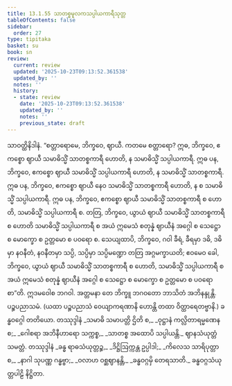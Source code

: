 ```yaml
---
title: 13.1.55 သာတစ္စမူလကသပ္ပါယကာရီသုတ္တ
tableOfContents: false
sidebar:
  order: 27
type: tipitaka
basket: su
book: sn
review:
  current: review
  updated: '2025-10-23T09:13:52.361538'
  updated_by: ''
  notes: ''
  history:
  - state: review
    date: '2025-10-23T09:13:52.361538'
    updated_by: ''
    notes: ''
    previous_state: draft
---
```



<ReviewStatus review={frontmatter.review} showDetails={true} />

<HypothesisAnnotation frontmatter={frontmatter} />

<DynamicBreadcrumb />

<Division number="716" book="sn" e="ch" v="18" p="389">

<Paragraph number="1349" book="sn">
သာဝတ္ထိနိဒါနံ. “စတ္တာရောမေ, ဘိက္ခဝေ, ဈာယီ. ကတမေ စတ္တာရော? ဣဓ, ဘိက္ခဝေ, ဧကစ္စော ဈာယီ သမာဓိသ္မိံ သာတစ္စကာရီ ဟောတိ, န သမာဓိသ္မိံ သပ္ပါယကာရီ. ဣဓ ပန, ဘိက္ခဝေ, ဧကစ္စော ဈာယီ သမာဓိသ္မိံ သပ္ပါယကာရီ ဟောတိ, န သမာဓိသ္မိံ သာတစ္စကာရီ. ဣဓ ပန, ဘိက္ခဝေ, ဧကစ္စော ဈာယီ နေဝ သမာဓိသ္မိံ သာတစ္စကာရီ ဟောတိ, န စ သမာဓိသ္မိံ သပ္ပါယကာရီ. ဣဓ ပန, ဘိက္ခဝေ, ဧကစ္စော ဈာယီ သမာဓိသ္မိံ သာတစ္စကာရီ စ ဟောတိ, သမာဓိသ္မိံ သပ္ပါယကာရီ စ. တတြ, ဘိက္ခဝေ, ယွာယံ ဈာယီ သမာဓိသ္မိံ သာတစ္စကာရီ စ ဟောတိ သမာဓိသ္မိံ သပ္ပါယကာရီ စ အယံ ဣမေသံ စတုန္နံ ဈာယီနံ အဂ္ဂေါ စ သေဋ္ဌော စ မောက္ခော စ ဥတ္တမော စ ပဝရော စ. သေယျထာပိ, ဘိက္ခဝေ, ဂဝါ ခီရံ, ခီရမှာ ဒဓိ, ဒဓိမှာ နဝနီတံ, နဝနီတမှာ သပ္ပိ, သပ္ပိမှာ သပ္ပိမဏ္ဍော တတြ အဂ္ဂမက္ခာယတိ; ဧဝမေဝ ခေါ, ဘိက္ခဝေ, ယွာယံ ဈာယီ သမာဓိသ္မိံ သာတစ္စကာရီ စ ဟောတိ, သမာဓိသ္မိံ သပ္ပါယကာရီ စ အယံ ဣမေသံ စတုန္နံ ဈာယီနံ အဂ္ဂေါ စ သေဋ္ဌော စ မောက္ခော စ ဥတ္တမော စ ပဝရော စာ”တိ. ဣဒမဝေါစ ဘဂဝါ. အတ္တမနာ တေ ဘိက္ခူ ဘဂဝတော ဘာသိတံ အဘိနန္ဒုန္တိ.

</Paragraph>
</Division>

<Paragraph number="1350" type="center" book="sn">
ပဉ္စပညာသမံ.



</Paragraph>

<Paragraph number="1351" type="center" book="sn">
(ယထာ ပဉ္စပညာသံ ဝေယျာကရဏာနိ ဟောန္တိ တထာ ဝိတ္ထာရေတဗ္ဗာနိ.)



</Paragraph>

<Paragraph number="1352" type="center" book="sn">
ခန္ဓဝဂ္ဂေါ တတိယော.



</Paragraph>

<Paragraph number="1353" type="center" book="sn">
တဿုဒ္ဒါနံ


</Paragraph>

<Paragraph number="1354" type="verses" book="sn">
_သမာဓိ သမာပတ္တိ ဌိတိ စ,_  
_ဝုဋ္ဌာနံ ကလ္လိတာရမ္မဏေန စ;_  
_ဂေါစရာ အဘိနီဟာရော သက္ကစ္စ,_  
_သာတစ္စ အထောပိ သပ္ပါယန္တိ._  


</Paragraph>

<Paragraph number="1355" type="center" book="sn">
ဈာနသံယုတ္တံ သမတ္တံ.



</Paragraph>

<Paragraph number="1356" type="center" book="sn">
တဿုဒ္ဒါနံ


</Paragraph>

<Paragraph number="1357" type="verses" book="sn">
_ခန္ဓ ရာဓသံယုတ္တဉ္စ,_  
_ဒိဋ္ဌိဩက္ကန္တ ဥပ္ပါဒါ;_  
_ကိလေသ သာရိပုတ္တာ စ,_  
_နာဂါ သုပဏ္ဏ ဂန္ဓဗ္ဗာ;_  
_ဝလာဟ ဝစ္ဆဈာနန္တိ,_  
_ခန္ဓဝဂ္ဂမှိ တေရသာတိ._  


</Paragraph>

<Paragraph number="1358" type="center" book="sn">
ခန္ဓဝဂ္ဂသံယုတ္တပါဠိ နိဋ္ဌိတာ.
</Paragraph>